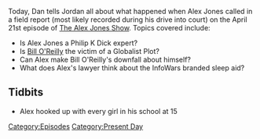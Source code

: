 {{DEFAULTSORT:
    #_EPISODE_0032:April 21, 2017
}}{{Episode
    | title           = April 21, 2017
    | caption         = Listen to this episode on [https://knowledgefight.libsyn.com/knowledge-fight-april-21-2017 Libsyn] [https://open.spotify.com/episode/2lsVprU71IGFUbC48qSJ6o Spotify], Read the [[Transcript/32: April 21, 2017|Unofficial Transcript]]
    | episodeNumber   = 32
    | length          = 01:57:31
    | airDate         = April 24, 2017
    | coverageDate    = April 21, 2017
    | episodeType     = [[:Category:Present Day|Present Day]]
    | previousEpisode = [[31: April 17, 2017]]
    | nextEpisode     = [[33: April 22, 2017]]
}}

{{Stub}}

Today, Dan tells Jordan all about what happened when Alex Jones called in a field report (most likely recorded during his drive into court) on the April 21st episode of [[The Alex Jones Show]]. Topics covered include:

*Is Alex Jones a Philip K Dick expert?
*Is [[Bill O'Reilly]] the victim of a Globalist Plot?
*Can Alex make Bill O'Reilly's downfall about himself?
*What does Alex's lawyer think about the InfoWars branded sleep aid?

==Tidbits==

*Alex hooked up with every girl in his school at 15

[[Category:Episodes]]
[[Category:Present Day]]
